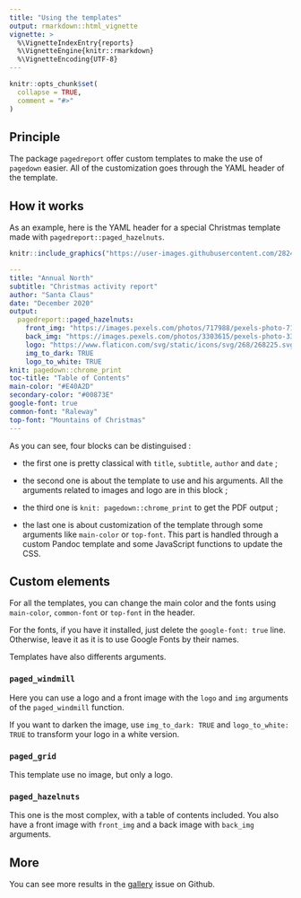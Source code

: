 ```yaml
---
title: "Using the templates"
output: rmarkdown::html_vignette
vignette: >
  %\VignetteIndexEntry{reports}
  %\VignetteEngine{knitr::rmarkdown}
  %\VignetteEncoding{UTF-8}
---
```


```r
knitr::opts_chunk$set(
  collapse = TRUE,
  comment = "#>"
)
```

## Principle

The package `pagedreport` offer custom templates to make the use of `pagedown` easier. All of the customization goes through the YAML header of the template.

## How it works

As an example, here is the YAML header for a special Christmas template made with `pagedreport::paged_hazelnuts`.

```r
knitr::include_graphics("https://user-images.githubusercontent.com/28248895/102329258-7a023800-3f88-11eb-8f4c-2f6c0cb9b562.png")
```

```yaml
---
title: "Annual North"
subtitle: "Christmas activity report"
author: "Santa Claus"
date: "December 2020"
output:
  pagedreport::paged_hazelnuts:
    front_img: "https://images.pexels.com/photos/717988/pexels-photo-717988.jpeg?auto=compress&cs=tinysrgb&h=750&w=1260"
    back_img: "https://images.pexels.com/photos/3303615/pexels-photo-3303615.jpeg?auto=compress&cs=tinysrgb&dpr=1&w=500"
    logo: "https://www.flaticon.com/svg/static/icons/svg/268/268225.svg"
    img_to_dark: TRUE
    logo_to_white: TRUE
knit: pagedown::chrome_print
toc-title: "Table of Contents"
main-color: "#E40A2D"
secondary-color: "#00873E"
google-font: true
common-font: "Raleway"
top-font: "Mountains of Christmas"
---
```

As you can see, four blocks can be distinguised :

+ the first one is pretty classical with `title`, `subtitle`, `author` and `date` ;

+ the second one is about the template to use and his arguments. All the arguments related to images and logo are in this block ;

+ the third one is `knit: pagedown::chrome_print` to get the PDF output ;

+ the last one is about customization of the template through some arguments like `main-color` or `top-font`. This part is handled through a custom Pandoc template and some JavaScript functions to update the CSS.

## Custom elements

For all the templates, you can change the main color and the fonts using `main-color`, `common-font` or `top-font` in the header.

For the fonts, if you have it installed, just delete the `google-font: true` line. Otherwise, leave it as it is to use Google Fonts by their names.

Templates have also differents arguments.

### `paged_windmill`

Here you can use a logo and a front image with the `logo` and `img` arguments of the `paged_windmill` function.

If you want to darken the image, use `img_to_dark: TRUE` and `logo_to_white: TRUE` to transform your logo in a white version.

### `paged_grid`

This template use no image, but only a logo. 

### `paged_hazelnuts`

This one is the most complex, with a table of contents included. You also have a front image with `front_img` and a back image with `back_img` arguments.

## More

You can see more results in the [gallery](https://github.com/rfortherestofus/pagedreport/issues/14) issue on Github.

